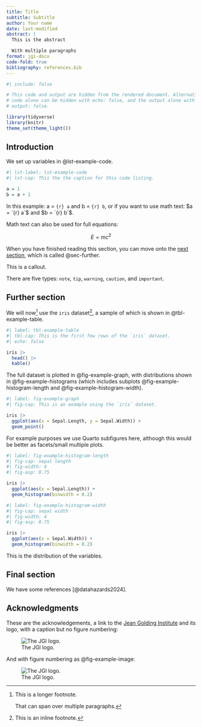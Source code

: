 ```yaml
---
title: Title
subtitle: Subtitle
author: Your name
date: last-modified
abstract: |
  This is the abstract

  With multiple paragraphs
format: jgi-docx
code-fold: true
bibliography: references.bib
---
```


```r
#| include: false

# This code and output are hidden from the rendered document. Alternative the
# code alone can be hidden with echo: false, and the output alone with
# output: false. 

library(tidyverse)
library(knitr)
theme_set(theme_light())
```

## Introduction

We set up variables in @lst-example-code.

```r
#| lst-label: lst-example-code
#| lst-cap: This the the caption for this code listing.

a = 1
b = a + 1
```

In this example: a = `{r} a` and b = `{r} b`, or if you want to use math text: $a = `{r} a`$ and $b = `{r} b`$.

Math text can also be used for full equations:

$$
E = mc^2
$$

When you have finished reading this section, you can move onto the [next section](#sec-further), which is called @sec-further.

::: {.callout-note}
This is a callout.

There are five types: `note`, `tip`, `warning`, `caution`, and `important`.
:::

## Further section {#sec-further}

We will now[^example_footnote] use the `iris` dataset^[This is an inline footnote.], a sample of which is shown in @tbl-example-table.

[^example_footnote]: This is a longer footnote.

    That can span over multiple paragraphs.

```r
#| label: tbl-example-table
#| tbl-cap: This is the first few rows of the `iris` dataset.
#| echo: false

iris |>
  head() |>
  kable()
```

The full dataset is plotted in @fig-example-graph, with distributions shown in @fig-example-histograms (which includes subplots @fig-example-histogram-length and @fig-example-histogram-width).

```r
#| label: fig-example-graph
#| fig-cap: This is an example using the `iris` dataset.

iris |>
  ggplot(aes(x = Sepal.Length, y = Sepal.Width)) +
  geom_point()
```

[For example purposes we use Quarto subfigures here, although this would be better as facets/small multiple plots.]{.aside}

::: {#fig-example-histograms layout-ncol=2}

```r
#| label: fig-example-histogram-length
#| fig-cap: sepal length
#| fig-width: 4
#| fig-asp: 0.75

iris |>
  ggplot(aes(x = Sepal.Length)) +
  geom_histogram(binwidth = 0.2)
```

```r
#| label: fig-example-histogram-width
#| fig-cap: sepal width
#| fig-width: 4
#| fig-asp: 0.75

iris |>
  ggplot(aes(x = Sepal.Width)) +
  geom_histogram(binwidth = 0.2)
```

This is the distribution of the variables.

:::

## Final section

We have some references [@datahazards2024].

## Acknowledgments {.appendix}

These are the acknowledgements, a link to the [Jean Golding Institute](https://www.bristol.ac.uk/golding/) and its logo, with a caption but no figure numbering:

![The JGI logo.](logo.png)

And with figure numbering as @fig-example-image:

![The JGI logo.](logo.png){#fig-example-image}
